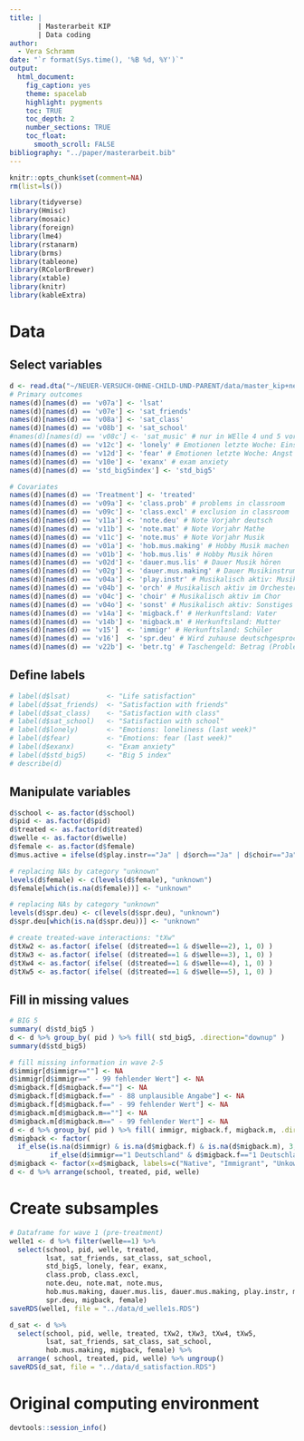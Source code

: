 ```yaml
---
title: | 
       | Masterarbeit KIP
       | Data coding
author: 
  - Vera Schramm
date: "`r format(Sys.time(), '%B %d, %Y')`"
output:
  html_document:
    fig_caption: yes
    theme: spacelab 
    highlight: pygments
    toc: TRUE
    toc_depth: 2
    number_sections: TRUE
    toc_float:
      smooth_scroll: FALSE
bibliography: "../paper/masterarbeit.bib"
---
```


```r
knitr::opts_chunk$set(comment=NA)
rm(list=ls())
```
```r
library(tidyverse)
library(Hmisc)
library(mosaic)
library(foreign)
library(lme4)
library(rstanarm)
library(brms)
library(tableone)
library(RColorBrewer)
library(xtable)
library(knitr)
library(kableExtra)
```

# Data

## Select variables

```r
d <- read.dta("~/NEUER-VERSUCH-OHNE-CHILD-UND-PARENT/data/master_kip+netwerk_Stata12.dta")
# Primary outcomes
names(d)[names(d) == 'v07a'] <- 'lsat'
names(d)[names(d) == 'v07e'] <- 'sat_friends'
names(d)[names(d) == 'v08a'] <- 'sat_class'
names(d)[names(d) == 'v08b'] <- 'sat_school'
#names(d)[names(d) == 'v08c'] <- 'sat_music' # nur in WElle 4 und 5 vorhanden
names(d)[names(d) == 'v12c'] <- 'lonely' # Emotionen letzte Woche: Einsamkeit
names(d)[names(d) == 'v12d'] <- 'fear' # Emotionen letzte Woche: Angst
names(d)[names(d) == 'v10e'] <- 'exanx' # exam anxiety
names(d)[names(d) == 'std_big5index'] <- 'std_big5' 

# Covariates
names(d)[names(d) == 'Treatment'] <- 'treated'
names(d)[names(d) == 'v09a'] <- 'class.prob' # problems in classroom
names(d)[names(d) == 'v09c'] <- 'class.excl' # exclusion in classroom
names(d)[names(d) == 'v11a'] <- 'note.deu' # Note Vorjahr deutsch
names(d)[names(d) == 'v11b'] <- 'note.mat' # Note Vorjahr Mathe
names(d)[names(d) == 'v11c'] <- 'note.mus' # Note Vorjahr Musik
names(d)[names(d) == 'v01a'] <- 'hob.mus.making' # Hobby Musik machen
names(d)[names(d) == 'v01b'] <- 'hob.mus.lis' # Hobby Musik hören
names(d)[names(d) == 'v02d'] <- 'dauer.mus.lis' # Dauer Musik hören
names(d)[names(d) == 'v02g'] <- 'dauer.mus.making' # Dauer Musikinstrument spielen
names(d)[names(d) == 'v04a'] <- 'play.instr' # Musikalisch aktiv: Musikinsrument
names(d)[names(d) == 'v04b'] <- 'orch' # Musikalisch aktiv im Orchester
names(d)[names(d) == 'v04c'] <- 'choir' # Musikalisch aktiv im Chor
names(d)[names(d) == 'v04o'] <- 'sonst' # Musikalisch aktiv: Sonstiges
names(d)[names(d) == 'v14a'] <- 'migback.f' # Herkunftsland: Vater
names(d)[names(d) == 'v14b'] <- 'migback.m' # Herkunftsland: Mutter
names(d)[names(d) == 'v15']  <- 'immigr' # Herkunftsland: Schüler
names(d)[names(d) == 'v16']  <- 'spr.deu' # Wird zuhause deutschgesprochen? 1 - "überwiegend deutsch", 2 - "überwiegend andere Sprache", 3 - "teils-teils, "unknown" - "Keine Angabe"
names(d)[names(d) == 'v22b'] <- 'betr.tg' # Taschengeld: Betrag (Problem: Nicht sicher, ob hier Variable v22a (Tschengeld: Rythmus) bereits berücksichtigt wurde
```

## Define labels

```r
# label(d$lsat)         <- "Life satisfaction"
# label(d$sat_friends)  <- "Satisfaction with friends"
# label(d$sat_class)    <- "Satisfaction with class"
# label(d$sat_school)   <- "Satisfaction with school"
# label(d$lonely)       <- "Emotions: loneliness (last week)"
# label(d$fear)         <- "Emotions: fear (last week)"
# label(d$exanx)        <- "Exam anxiety"
# label(d$std_big5)     <- "Big 5 index"
# describe(d)
```


## Manipulate variables

```r
d$school <- as.factor(d$school)
d$pid <- as.factor(d$pid)
d$treated <- as.factor(d$treated)
d$welle <- as.factor(d$welle)
d$female <- as.factor(d$female)
d$mus.active = ifelse(d$play.instr=="Ja" | d$orch=="Ja" | d$choir=="Ja", 1, 0) 

# replacing NAs by category "unknown"
levels(d$female) <- c(levels(d$female), "unknown")
d$female[which(is.na(d$female))] <- "unknown"

# replacing NAs by category "unknown"
levels(d$spr.deu) <- c(levels(d$spr.deu), "unknown")
d$spr.deu[which(is.na(d$spr.deu))] <- "unknown"

# create treated-wave interactions: "tXw"
d$tXw2 <- as.factor( ifelse( (d$treated==1 & d$welle==2), 1, 0) )
d$tXw3 <- as.factor( ifelse( (d$treated==1 & d$welle==3), 1, 0) )
d$tXw4 <- as.factor( ifelse( (d$treated==1 & d$welle==4), 1, 0) )
d$tXw5 <- as.factor( ifelse( (d$treated==1 & d$welle==5), 1, 0) )
```

## Fill in missing values

```r
# BIG 5
summary( d$std_big5 )
d <- d %>% group_by( pid ) %>% fill( std_big5, .direction="downup" )
summary(d$std_big5)

# fill missing information in wave 2-5
d$immigr[d$immigr==""] <- NA
d$immigr[d$immigr==" - 99 fehlender Wert"] <- NA
d$migback.f[d$migback.f==""] <- NA
d$migback.f[d$migback.f==" - 88 unplausible Angabe"] <- NA
d$migback.f[d$migback.f==" - 99 fehlender Wert"] <- NA
d$migback.m[d$migback.m==""] <- NA
d$migback.m[d$migback.m==" - 99 fehlender Wert"] <- NA
d <- d %>% group_by( pid ) %>% fill( immigr, migback.f, migback.m, .direction="down" )
d$migback <- factor( 
  if_else(is.na(d$immigr) & is.na(d$migback.f) & is.na(d$migback.m), 3, 
          if_else(d$immigr=="1 Deutschland" & d$migback.f=="1 Deutschland" & d$migback.m=="1 Deutschland", 1, 2)))
d$migback <- factor(x=d$migback, labels=c("Native", "Immigrant", "Unkown"))
d <- d %>% arrange(school, treated, pid, welle)
```

# Create subsamples

```r
# Dataframe for wave 1 (pre-treatment)
welle1 <- d %>% filter(welle==1) %>% 
  select(school, pid, welle, treated,
         lsat, sat_friends, sat_class, sat_school,
         std_big5, lonely, fear, exanx,
         class.prob, class.excl, 
         note.deu, note.mat, note.mus, 
         hob.mus.making, dauer.mus.lis, dauer.mus.making, play.instr, mus.active,
         spr.deu, migback, female)
saveRDS(welle1, file = "../data/d_welle1s.RDS")
```

```r
d_sat <- d %>% 
  select(school, pid, welle, treated, tXw2, tXw3, tXw4, tXw5, 
         lsat, sat_friends, sat_class, sat_school,
         hob.mus.making, migback, female) %>% 
  arrange( school, treated, pid, welle) %>% ungroup()
saveRDS(d_sat, file = "../data/d_satisfaction.RDS")
```

# Original computing environment

```r
devtools::session_info()
```

